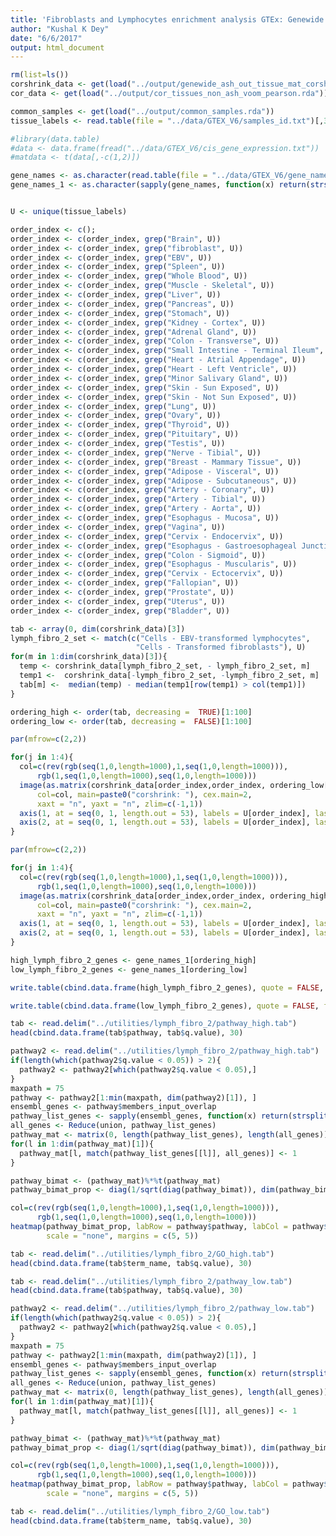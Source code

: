 ```yaml
---
title: 'Fibroblasts and Lymphocytes enrichment analysis GTEx: Genewide CorShrink'
author: "Kushal K Dey"
date: "6/6/2017"
output: html_document
---
```


```r
rm(list=ls())
corshrink_data <- get(load("../output/genewide_ash_out_tissue_mat_corshrink_halfuniform.rda"))
cor_data <- get(load("../output/cor_tissues_non_ash_voom_pearson.rda"))
```

```r
common_samples <- get(load("../output/common_samples.rda"))
tissue_labels <- read.table(file = "../data/GTEX_V6/samples_id.txt")[,3]

#library(data.table)
#data <- data.frame(fread("../data/GTEX_V6/cis_gene_expression.txt"))
#matdata <- t(data[,-c(1,2)])

gene_names <- as.character(read.table(file = "../data/GTEX_V6/gene_names_GTEX_V6.txt")[,1])
gene_names_1 <- as.character(sapply(gene_names, function(x) return(strsplit(x, "[.]")[[1]][1])))


U <- unique(tissue_labels)
```

```r
order_index <- c();
order_index <- c(order_index, grep("Brain", U))
order_index <- c(order_index, grep("fibroblast", U))
order_index <- c(order_index, grep("EBV", U))
order_index <- c(order_index, grep("Spleen", U))
order_index <- c(order_index, grep("Whole Blood", U))
order_index <- c(order_index, grep("Muscle - Skeletal", U))
order_index <- c(order_index, grep("Liver", U))
order_index <- c(order_index, grep("Pancreas", U))
order_index <- c(order_index, grep("Stomach", U))
order_index <- c(order_index, grep("Kidney - Cortex", U))
order_index <- c(order_index, grep("Adrenal Gland", U))
order_index <- c(order_index, grep("Colon - Transverse", U))
order_index <- c(order_index, grep("Small Intestine - Terminal Ileum", U))
order_index <- c(order_index, grep("Heart - Atrial Appendage", U))
order_index <- c(order_index, grep("Heart - Left Ventricle", U))
order_index <- c(order_index, grep("Minor Salivary Gland", U))
order_index <- c(order_index, grep("Skin - Sun Exposed", U))
order_index <- c(order_index, grep("Skin - Not Sun Exposed", U))
order_index <- c(order_index, grep("Lung", U))
order_index <- c(order_index, grep("Ovary", U))
order_index <- c(order_index, grep("Thyroid", U))
order_index <- c(order_index, grep("Pituitary", U))
order_index <- c(order_index, grep("Testis", U))
order_index <- c(order_index, grep("Nerve - Tibial", U))
order_index <- c(order_index, grep("Breast - Mammary Tissue", U))
order_index <- c(order_index, grep("Adipose - Visceral", U))
order_index <- c(order_index, grep("Adipose - Subcutaneous", U))
order_index <- c(order_index, grep("Artery - Coronary", U))
order_index <- c(order_index, grep("Artery - Tibial", U))
order_index <- c(order_index, grep("Artery - Aorta", U))
order_index <- c(order_index, grep("Esophagus - Mucosa", U))
order_index <- c(order_index, grep("Vagina", U))
order_index <- c(order_index, grep("Cervix - Endocervix", U))
order_index <- c(order_index, grep("Esophagus - Gastroesophageal Junction", U))
order_index <- c(order_index, grep("Colon - Sigmoid", U))
order_index <- c(order_index, grep("Esophagus - Muscularis", U))
order_index <- c(order_index, grep("Cervix - Ectocervix", U))
order_index <- c(order_index, grep("Fallopian", U))
order_index <- c(order_index, grep("Prostate", U))
order_index <- c(order_index, grep("Uterus", U))
order_index <- c(order_index, grep("Bladder", U))
```

```r
tab <- array(0, dim(corshrink_data)[3])
lymph_fibro_2_set <- match(c("Cells - EBV-transformed lymphocytes", 
                            "Cells - Transformed fibroblasts"), U)
for(m in 1:dim(corshrink_data)[3]){
  temp <- corshrink_data[lymph_fibro_2_set, - lymph_fibro_2_set, m]
  temp1 <-  corshrink_data[-lymph_fibro_2_set, -lymph_fibro_2_set, m]
  tab[m] <-  median(temp) - median(temp1[row(temp1) > col(temp1)])
}

ordering_high <- order(tab, decreasing =  TRUE)[1:100]
ordering_low <- order(tab, decreasing =  FALSE)[1:100]
```

```r

par(mfrow=c(2,2))

for(j in 1:4){
  col=c(rev(rgb(seq(1,0,length=1000),1,seq(1,0,length=1000))),
      rgb(1,seq(1,0,length=1000),seq(1,0,length=1000)))
  image(as.matrix(corshrink_data[order_index,order_index, ordering_low[j]]),
      col=col, main=paste0("corshrink: "), cex.main=2,
      xaxt = "n", yaxt = "n", zlim=c(-1,1))
  axis(1, at = seq(0, 1, length.out = 53), labels = U[order_index], las=2, cex.axis = 0.5)
  axis(2, at = seq(0, 1, length.out = 53), labels = U[order_index], las=2, cex.axis = 0.5)
}

```

```r
par(mfrow=c(2,2))

for(j in 1:4){
  col=c(rev(rgb(seq(1,0,length=1000),1,seq(1,0,length=1000))),
      rgb(1,seq(1,0,length=1000),seq(1,0,length=1000)))
  image(as.matrix(corshrink_data[order_index,order_index, ordering_high[j]]),
      col=col, main=paste0("corshrink: "), cex.main=2,
      xaxt = "n", yaxt = "n", zlim=c(-1,1))
  axis(1, at = seq(0, 1, length.out = 53), labels = U[order_index], las=2, cex.axis = 0.5)
  axis(2, at = seq(0, 1, length.out = 53), labels = U[order_index], las=2, cex.axis = 0.5)
}

```

```r
high_lymph_fibro_2_genes <- gene_names_1[ordering_high]
low_lymph_fibro_2_genes <- gene_names_1[ordering_low]

write.table(cbind.data.frame(high_lymph_fibro_2_genes), quote = FALSE, file = "../utilities/lymph_fibro_2/high_lymph_fibro_2.txt", row.names = FALSE, col.names = FALSE)

write.table(cbind.data.frame(low_lymph_fibro_2_genes), quote = FALSE, file = "../utilities/lymph_fibro_2/low_lymph_fibro_2.txt", row.names = FALSE, col.names = FALSE)
```

```r
tab <- read.delim("../utilities/lymph_fibro_2/pathway_high.tab")
head(cbind.data.frame(tab$pathway, tab$q.value), 30)
```

```r
pathway2 <- read.delim("../utilities/lymph_fibro_2/pathway_high.tab")
if(length(which(pathway2$q.value < 0.05)) > 2){
  pathway2 <- pathway2[which(pathway2$q.value < 0.05),]
}
maxpath = 75
pathway <- pathway2[1:min(maxpath, dim(pathway2)[1]), ]
ensembl_genes <- pathway$members_input_overlap
pathway_list_genes <- sapply(ensembl_genes, function(x) return(strsplit(as.character(x), "; ")))
all_genes <- Reduce(union, pathway_list_genes)
pathway_mat <- matrix(0, length(pathway_list_genes), length(all_genes))
for(l in 1:dim(pathway_mat)[1]){
  pathway_mat[l, match(pathway_list_genes[[l]], all_genes)] <- 1
}

pathway_bimat <- (pathway_mat)%*%t(pathway_mat)
pathway_bimat_prop <- diag(1/sqrt(diag(pathway_bimat)), dim(pathway_bimat)[1]) %*% pathway_bimat %*% diag(1/sqrt(diag(pathway_bimat)), dim(pathway_bimat)[1])

col=c(rev(rgb(seq(1,0,length=1000),1,seq(1,0,length=1000))),
      rgb(1,seq(1,0,length=1000),seq(1,0,length=1000)))
heatmap(pathway_bimat_prop, labRow = pathway$pathway, labCol = pathway$pathway, cexRow = 1, cexCol = 1, col = col, zlim = c(-1,1),
        scale = "none", margins = c(5, 5))
```

```r
tab <- read.delim("../utilities/lymph_fibro_2/GO_high.tab")
head(cbind.data.frame(tab$term_name, tab$q.value), 30)
```

```r
tab <- read.delim("../utilities/lymph_fibro_2/pathway_low.tab")
head(cbind.data.frame(tab$pathway, tab$q.value), 30)
```

```r
pathway2 <- read.delim("../utilities/lymph_fibro_2/pathway_low.tab")
if(length(which(pathway2$q.value < 0.05)) > 2){
  pathway2 <- pathway2[which(pathway2$q.value < 0.05),]
}
maxpath = 75
pathway <- pathway2[1:min(maxpath, dim(pathway2)[1]), ]
ensembl_genes <- pathway$members_input_overlap
pathway_list_genes <- sapply(ensembl_genes, function(x) return(strsplit(as.character(x), "; ")))
all_genes <- Reduce(union, pathway_list_genes)
pathway_mat <- matrix(0, length(pathway_list_genes), length(all_genes))
for(l in 1:dim(pathway_mat)[1]){
  pathway_mat[l, match(pathway_list_genes[[l]], all_genes)] <- 1
}

pathway_bimat <- (pathway_mat)%*%t(pathway_mat)
pathway_bimat_prop <- diag(1/sqrt(diag(pathway_bimat)), dim(pathway_bimat)[1]) %*% pathway_bimat %*% diag(1/sqrt(diag(pathway_bimat)), dim(pathway_bimat)[1])

col=c(rev(rgb(seq(1,0,length=1000),1,seq(1,0,length=1000))),
      rgb(1,seq(1,0,length=1000),seq(1,0,length=1000)))
heatmap(pathway_bimat_prop, labRow = pathway$pathway, labCol = pathway$pathway, cexRow = 0.4, cexCol = 0.4, col = col, zlim = c(-1,1),
        scale = "none", margins = c(5, 5))
```

```r
tab <- read.delim("../utilities/lymph_fibro_2/GO_low.tab")
head(cbind.data.frame(tab$term_name, tab$q.value), 30)
```

